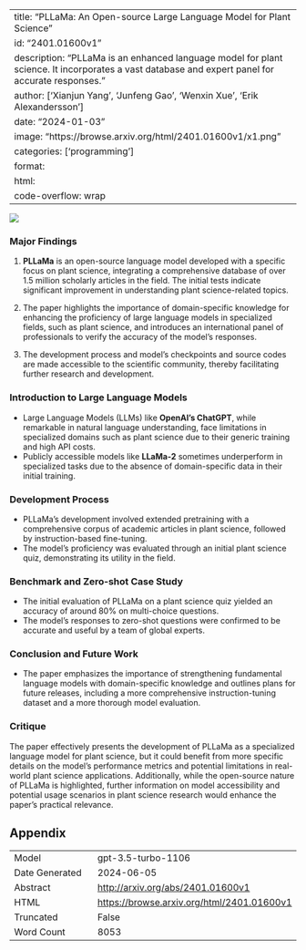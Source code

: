 
---
title: "PLLaMa: An Open-source Large Language Model for Plant Science"
id: "2401.01600v1"
description: "PLLaMa is an enhanced language model for plant science. It incorporates a vast database and expert panel for accurate responses."
author: ['Xianjun Yang', 'Junfeng Gao', 'Wenxin Xue', 'Erik Alexandersson']
date: "2024-01-03"
image: "https://browse.arxiv.org/html/2401.01600v1/x1.png"
categories: ['programming']
format:
  html:
    code-overflow: wrap
---

![](https://browse.arxiv.org/html/2401.01600v1/x1.png)

### Major Findings

1. **PLLaMa** is an open-source language model developed with a specific focus on plant science, integrating a comprehensive database of over 1.5 million scholarly articles in the field. The initial tests indicate significant improvement in understanding plant science-related topics.

2. The paper highlights the importance of domain-specific knowledge for enhancing the proficiency of large language models in specialized fields, such as plant science, and introduces an international panel of professionals to verify the accuracy of the model's responses.

3. The development process and model's checkpoints and source codes are made accessible to the scientific community, thereby facilitating further research and development.

### Introduction to Large Language Models
- Large Language Models (LLMs) like **OpenAI’s ChatGPT**, while remarkable in natural language understanding, face limitations in specialized domains such as plant science due to their generic training and high API costs.
- Publicly accessible models like **LLaMa-2** sometimes underperform in specialized tasks due to the absence of domain-specific data in their initial training.

### Development Process
- PLLaMa's development involved extended pretraining with a comprehensive corpus of academic articles in plant science, followed by instruction-based fine-tuning.
- The model's proficiency was evaluated through an initial plant science quiz, demonstrating its utility in the field.

### Benchmark and Zero-shot Case Study
- The initial evaluation of PLLaMa on a plant science quiz yielded an accuracy of around 80% on multi-choice questions.
- The model's responses to zero-shot questions were confirmed to be accurate and useful by a team of global experts.

### Conclusion and Future Work
- The paper emphasizes the importance of strengthening fundamental language models with domain-specific knowledge and outlines plans for future releases, including a more comprehensive instruction-tuning dataset and a more thorough model evaluation.

### Critique
The paper effectively presents the development of PLLaMa as a specialized language model for plant science, but it could benefit from more specific details on the model's performance metrics and potential limitations in real-world plant science applications. Additionally, while the open-source nature of PLLaMa is highlighted, further information on model accessibility and potential usage scenarios in plant science research would enhance the paper's practical relevance.

## Appendix

|          |          |
|----------|----------|
| Model     | gpt-3.5-turbo-1106       |
| Date Generated     | 2024-06-05       |
| Abstract | [http://arxiv.org/abs/2401.01600v1](http://arxiv.org/abs/2401.01600v1)        |
| HTML     | [https://browse.arxiv.org/html/2401.01600v1](https://browse.arxiv.org/html/2401.01600v1)       |
| Truncated       | False       |
| Word Count       | 8053       |